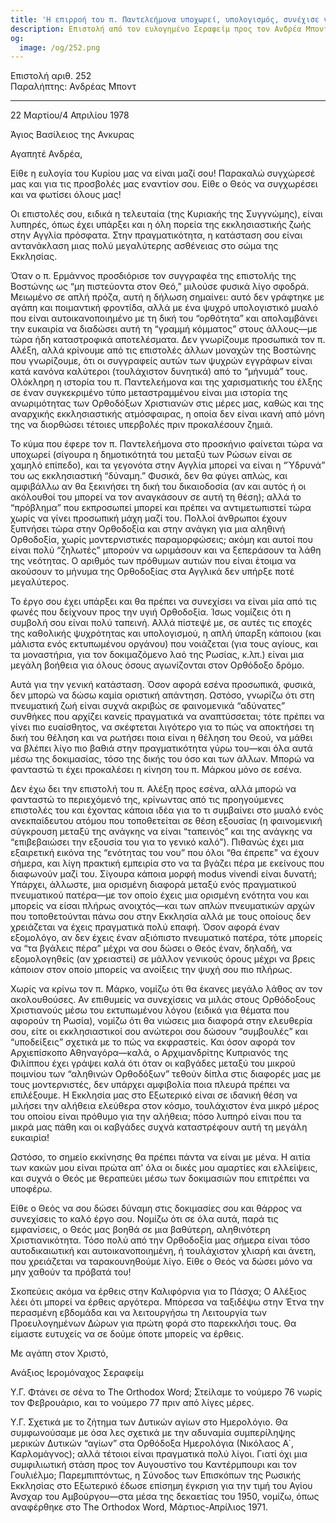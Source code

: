 ```yaml
---
title: 'Η επιρροή του π. Παντελεήμονα υποχωρεί, υπολογισμός, συνέχισε να εργάζεσαι'
description: Επιστολή από τον ευλογημένο Σεραφείμ προς τον Ανδρέα Μποντ.
og:
  image: /og/252.png
---
```


<div style={{textAlign:'right', fontFamily:'monospace'}}>Επιστολή αριθ. 252</div>
<div style={{textAlign:'left', fontFamily:'monospace'}}>Παραλήπτης: Ανδρέας Μποντ</div>

---

22 Μαρτίου/4 Απριλίου 1978

Άγιος Βασίλειος της Ανκυρας

Αγαπητέ Ανδρέα,

Είθε η ευλογία του Κυρίου μας να είναι μαζί σου! Παρακαλώ συγχώρεσέ μας και για τις προσβολές μας εναντίον σου. Είθε ο Θεός να συγχωρέσει και να φωτίσει όλους μας!

Οι επιστολές σου, ειδικά η τελευταία (της Κυριακής της Συγγνώμης), είναι λυπηρές, όπως έχει υπάρξει και η όλη πορεία της εκκλησιαστικής ζωής στην Αγγλία πρόσφατα. Στην πραγματικότητα, η κατάσταση σου είναι αντανάκλαση μιας πολύ μεγαλύτερης ασθένειας στο σώμα της Εκκλησίας.

Όταν ο π. Ερμάννος προσδιόρισε τον συγγραφέα της επιστολής της Βοστώνης ως “μη πιστεύοντα στον Θεό,” μιλούσε φυσικά λίγο σφοδρά. Μειωμένο σε απλή πρόζα, αυτή η δήλωση σημαίνει: αυτό δεν γράφτηκε με αγάπη και ποιμαντική φροντίδα, αλλά με ένα ψυχρό υπολογιστικό μυαλό που είναι αυτοικανοποιημένο με τη δική του “ορθότητα” και απολαμβάνει την ευκαιρία να διαδώσει αυτή τη “γραμμή κόμματος” στους άλλους—με τώρα ήδη καταστροφικά αποτελέσματα. Δεν γνωρίζουμε προσωπικά τον π. Αλέξη, αλλά κρίνουμε από τις επιστολές άλλων μοναχών της Βοστώνης που γνωρίζουμε, ότι οι συγγραφείς αυτών των ψυχρών εγγράφων είναι κατά κανόνα καλύτεροι (τουλάχιστον δυνητικά) από το “μήνυμά” τους. Ολόκληρη η ιστορία του π. Παντελεήμονα και της χαρισματικής του έλξης σε έναν συγκεκριμένο τύπο μεταστραμμένου είναι μια ιστορία της ανωριμότητας των Ορθοδόξων Χριστιανών στις μέρες μας, καθώς και της αναρχικής εκκλησιαστικής ατμόσφαιρας, η οποία δεν είναι ικανή από μόνη της να διορθώσει τέτοιες υπερβολές πριν προκαλέσουν ζημιά.

Το κύμα που έφερε τον π. Παντελεήμονα στο προσκήνιο φαίνεται τώρα να υποχωρεί (σίγουρα η δημοτικότητά του μεταξύ των Ρώσων είναι σε χαμηλό επίπεδο), και τα γεγονότα στην Αγγλία μπορεί να είναι η “Ύδρυνά” του ως εκκλησιαστική “δύναμη.” Φυσικά, δεν θα φύγει απλώς, και αμφιβάλλω αν θα ξεκινήσει τη δική του δικαιοδοσία (αν και αυτός ή οι ακόλουθοί του μπορεί να τον αναγκάσουν σε αυτή τη θέση); αλλά το “πρόβλημα” που εκπροσωπεί μπορεί και πρέπει να αντιμετωπιστεί τώρα χωρίς να γίνει προσωπική μάχη μαζί του. Πολλοί άνθρωποι έχουν ξυπνήσει τώρα στην Ορθοδοξία και στην ανάγκη για μια αληθινή Ορθοδοξία, χωρίς μοντερνιστικές παραμορφώσεις; ακόμη και αυτοί που είναι πολύ “ζηλωτές” μπορούν να ωριμάσουν και να ξεπεράσουν τα λάθη της νεότητας. Ο αριθμός των πρόθυμων αυτιών που είναι έτοιμα να ακούσουν το μήνυμα της Ορθοδοξίας στα Αγγλικά δεν υπήρξε ποτέ μεγαλύτερος.

Το έργο σου έχει υπάρξει και θα πρέπει να συνεχίσει να είναι μία από τις φωνές που δείχνουν προς την υγιή Ορθοδοξία. Ίσως νομίζεις ότι η συμβολή σου είναι πολύ ταπεινή. Αλλά πίστεψέ με, σε αυτές τις εποχές της καθολικής ψυχρότητας και υπολογισμού, η απλή ύπαρξη κάποιου (και μάλιστα ενός εκτυπωμένου οργάνου) που νοιάζεται (για τους αγίους, και τα μοναστήρια, για τον δοκιμαζόμενο λαό της Ρωσίας, κ.λπ.) είναι μια μεγάλη βοήθεια για όλους όσους αγωνίζονται στον Ορθόδοξο δρόμο.

Αυτά για την γενική κατάσταση. Όσον αφορά εσένα προσωπικά, φυσικά, δεν μπορώ να δώσω καμία οριστική απάντηση. Ωστόσο, γνωρίζω ότι στη πνευματική ζωή είναι συχνά ακριβώς σε φαινομενικά “αδύνατες” συνθήκες που αρχίζει κανείς πραγματικά να αναπτύσσεται; τότε πρέπει να γίνει πιο ευαίσθητος, να σκέφτεται λιγότερο για το πώς να αποκτήσει τη δική του θέληση και να ρωτήσει ποια είναι η θέληση του Θεού, να μάθει να βλέπει λίγο πιο βαθιά στην πραγματικότητα γύρω του—και όλα αυτά μέσω της δοκιμασίας, τόσο της δικής του όσο και των άλλων. Μπορώ να φανταστώ τι έχει προκαλέσει η κίνηση του π. Μάρκου μόνο σε εσένα.

Δεν έχω δει την επιστολή του π. Αλέξη προς εσένα, αλλά μπορώ να φανταστώ το περιεχόμενό της, κρίνωντας από τις προηγούμενες επιστολές του και έχοντας κάποια ιδέα για το τι συμβαίνει στο μυαλό ενός ανεκπαίδευτου ατόμου που τοποθετείται σε θέση εξουσίας (η φαινομενική σύγκρουση μεταξύ της ανάγκης να είναι “ταπεινός” και της ανάγκης να “επιβεβαιώσει την εξουσία του για το γενικό καλό”). Πιθανώς έχει μια εξαιρετική εικόνα της “ενότητας του νου” που όλοι “θα έπρεπε” να έχουν σήμερα, και λίγη πρακτική εμπειρία στο να τα βγάζει πέρα με εκείνους που διαφωνούν μαζί του. Σίγουρα κάποια μορφή modus vivendi είναι δυνατή; Υπάρχει, άλλωστε, μια ορισμένη διαφορά μεταξύ ενός πραγματικού πνευματικού πατέρα—με τον οποίο έχεις μια ορισμένη ενότητα νου και μπορείς να είσαι πλήρως ανοιχτός—και των απλών πνευματικών αρχών που τοποθετούνται πάνω σου στην Εκκλησία αλλά με τους οποίους δεν χρειάζεται να έχεις πραγματικά πολύ επαφή. Όσον αφορά έναν εξομολόγο, αν δεν έχεις έναν αξιόπιστο πνευματικό πατέρα, τότε μπορείς να “τα βγάλεις πέρα” μέχρι να σου δώσει ο Θεός έναν, δηλαδή, να εξομολογηθείς (αν χρειαστεί) σε μάλλον γενικούς όρους μέχρι να βρεις κάποιον στον οποίο μπορείς να ανοίξεις την ψυχή σου πιο πλήρως.

Χωρίς να κρίνω τον π. Μάρκο, νομίζω ότι θα έκανες μεγάλο λάθος αν τον ακολουθούσες. Αν επιθυμείς να συνεχίσεις να μιλάς στους Ορθόδοξους Χριστιανούς μέσω του εκτυπωμένου λόγου (ειδικά για θέματα που αφορούν τη Ρωσία), νομίζω ότι θα νιώσεις μια διαφορά στην ελευθερία σου, είτε οι εκκλησιαστικοί σου ανώτεροι σου δώσουν “συμβουλές” και “υποδείξεις” σχετικά με το πώς να εκφραστείς. Και όσον αφορά τον Αρχιεπίσκοπο Αθηναγόρα—καλά, ο Αρχιμανδρίτης Κυπριανός της Φιλίππου έχει γράψει καλά ότι όταν οι καβγάδες μεταξύ του μικρού ποιμνίου των “αληθινών Ορθοδόξων” τεθούν δίπλα στις διαφορές μας με τους μοντερνιστές, δεν υπάρχει αμφιβολία ποια πλευρά πρέπει να επιλέξουμε. Η Εκκλησία μας στο Εξωτερικό είναι σε ιδανική θέση να μιλήσει την αλήθεια ελεύθερα στον κόσμο, τουλάχιστον ένα μικρό μέρος του οποίου είναι πρόθυμο για την αλήθεια; πόσο λυπηρό είναι που τα μικρά μας πάθη και οι καβγάδες συχνά καταστρέφουν αυτή τη μεγάλη ευκαιρία!

Ωστόσο, το σημείο εκκίνησης θα πρέπει πάντα να είναι με μένα. Η αιτία των κακών μου είναι πρώτα απ' όλα οι δικές μου αμαρτίες και ελλείψεις, και συχνά ο Θεός με θεραπεύει μέσω των δοκιμασιών που επιτρέπει να υποφέρω.

Είθε ο Θεός να σου δώσει δύναμη στις δοκιμασίες σου και θάρρος να συνεχίσεις το καλό έργο σου. Νομίζω ότι σε όλα αυτά, παρά τις εμφανίσεις, ο Θεός μας βοηθά σε μια βαθύτερη, αληθινότερη Χριστιανικότητα. Τόσο πολύ από την Ορθοδοξία μας σήμερα είναι τόσο αυτοδικαιωτική και αυτοικανοποιημένη, ή τουλάχιστον χλιαρή και άνετη, που χρειάζεται να ταρακουνηθούμε λίγο. Είθε ο Θεός να δώσει μόνο να μην χαθούν τα πρόβατά του!

Σκοπεύεις ακόμα να έρθεις στην Καλιφόρνια για το Πάσχα; Ο Αλέξιος λέει ότι μπορεί να έρθεις αργότερα. Μπόρεσα να ταξιδέψω στην Έτνα την περασμένη εβδομάδα και να λειτουργήσω τη Λειτουργία των Προευλογημένων Δώρων για πρώτη φορά στο παρεκκλήσι τους. Θα είμαστε ευτυχείς να σε δούμε όποτε μπορείς να έρθεις.

Με αγάπη στον Χριστό,

Ανάξιος Ιερομόναχος Σεραφείμ

Υ.Γ. Φτάνει σε σένα το The Orthodox Word; Στείλαμε το νούμερο 76 νωρίς τον Φεβρουάριο, και το νούμερο 77 πριν από λίγες μέρες.

Υ.Γ. Σχετικά με το ζήτημα των Δυτικών αγίων στο Ημερολόγιο. Θα συμφωνούσαμε με όσα λες σχετικά με την αδυναμία συμπερίληψης μερικών Δυτικών “αγίων” στα Ορθόδοξα Ημερολόγια (Νικόλαος Α΄, Καρλομάγνος); αλλά τέτοιοι είναι πραγματικά πολύ λίγοι. Γιατί όχι μια συμφιλιωτική στάση προς τον Αυγουστίνο του Καντέρμπουρι και τον Γουλιέλμο; Παρεμπιπτόντως, η Σύνοδος των Επισκόπων της Ρωσικής Εκκλησίας στο Εξωτερικό έδωσε επίσημη έγκριση για την τιμή του Αγίου Άνσχαρ του Αμβούργου—στα μέσα της δεκαετίας του 1950, νομίζω, όπως αναφέρθηκε στο The Orthodox Word, Μάρτιος-Απρίλιος 1971.
